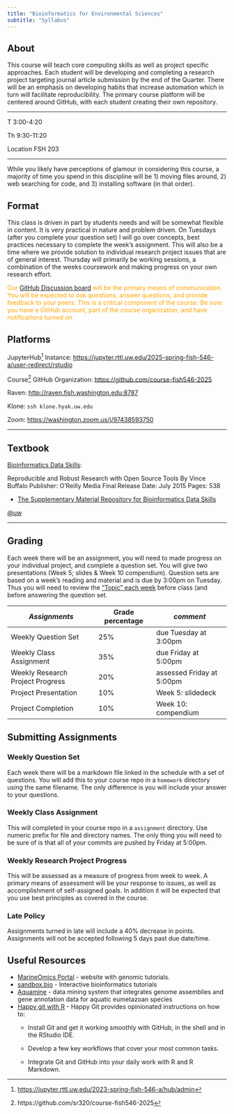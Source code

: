 ```yaml
---
title: "Bioinformatics for Environmental Sciences"
subtitle: "Syllabus"
---
```


## About

This course will teach core computing skills as well as project specific approaches. Each student will be developing and completing a research project targeting journal article submission by the end of the Quarter. There will be an emphasis on developing habits that increase automation which in turn will facilitate reproducibility. The primary course platform will be centered around GitHub, with each student creating their own repository.

------------------------------------------------------------------------

T 3:00-4:20

Th 9:30-11:20

Location FSH 203

------------------------------------------------------------------------

While you likely have perceptions of glamour in considering this course, a majority of time you spend in this discipline will be 1) moving files around, 2) web searching for code, and 3) installing software (in that order).

## Format

This class is driven in part by students needs and will be somewhat flexible in content. It is very practical in nature and problem driven. On Tuesdays (after you complete your question set) I will go over concepts, best practices necessary to complete the week's assignment. This will also be a time where we provide solution to individual research project issues that are of general interest. Thursday will primarily be working sessions, a combination of the weeks coursework and making progress on your own research effort.

::: {.callout-important style="color: orange"}
Our [GitHub Discussion board](https://github.com/orgs/course-fish546-2025/discussions) will be the primary means of communication. You will be expected to *ask questions*, answer questions, and provide feedback to your peers. This is a critical component of the course. Be sure you have a GitHub account, part of the course organization, and have notifications turned on.
:::

## Platforms

JupyterHub[^1] Instance: <https://jupyter.rttl.uw.edu/2025-spring-fish-546-a/user-redirect/rstudio>

[^1]: [https://jupyter.rttl.uw.edu/2023-spring-fish-546-a/hub/admin](https://jupyter.rttl.uw.edu/2025-spring-fish-546-a/hub/admin)

Course[^2] GitHub Organization: <https://github.com/course-fish546-2025>

[^2]: https://github.com/sr320/course-fish546-2025

Raven: <http://raven.fish.washington.edu:8787>

Klone: `ssh klone.hyak.uw.edu`

Zoom: <https://washington.zoom.us/j/97438593750>


------------------------------------------------------------------------

## Textbook

[Bioinformatics Data Skills](https://www.amazon.com/Bioinformatics-Data-Skills-Reproducible-Research/dp/1449367372/):

Reproducible and Robust Research with Open Source Tools By Vince Buffalo Publisher: O'Reilly Media Final Release Date: July 2015 Pages: 538

-   [The Supplementary Material Repository for Bioinformatics Data Skills](https://github.com/vsbuffalo/bds-files)

[\@uw](https://drive.google.com/a/uw.edu/file/d/0BwVK83sm6XQGWGNZUmlLckdZU1E/view?usp=sharing)

------------------------------------------------------------------------

## Grading

Each week there will be an assignment, you will need to made progress on your individual project, and complete a question set. You will give two presentations (Week 5; slides & Week 10 compendium). Question sets are based on a week's reading and material and is due by 3:00pm on Tuesday. Thus you will need to review the ["Topic" each week](schedule.qmd) before class (and before answering the question set.

| *Assignments* | Grade percentage | *comment* |
|----|----|----|
| Weekly Question Set | 25% | due Tuesday at 3:00pm |
| Weekly Class Assignment | 35% | due Friday at 5:00pm |
| Weekly Research Project Progress | 20% | assessed Friday at 5:00pm |
| Project Presentation | 10% | Week 5: slidedeck |
| Project Completion | 10% | Week 10: compendium |

## Submitting Assignments

### Weekly Question Set

Each week there will be a markdown file linked in the schedule with a set of questions. You will add this to your course repo in a `homework` directory using the same filename. The only difference is you will include your answer to your questions.

### Weekly Class Assignment

This will completed in your course repo in a `assignment` directory. Use numeric prefix for file and directory names. The only thing you will need to be sure of is that all of your commits are pushed by Friday at 5:00pm.

### Weekly Research Project Progress

This will be assessed as a measure of progress from week to week. A primary means of assessment will be your response to issues, as well as accomplishment of self-assigned goals. In addition it will be expected that you use best principles as covered in the course.

### Late Policy

Assignments turned in late will include a 40% decrease in points. Assignments will not be accepted following 5 days past due date/time.

## Useful Resources

-   [MarineOmics Portal](https://marineomics.github.io) - website with genomic tutorials.
-   [sandbox.bio](https://sandbox.bio) - Interactive bioinformatics tutorials
-   [Aquamine](https://aquamine.elsiklab.missouri.edu/) - data mining system that integrates genome assemblies and gene annotation data for aquatic eumetazoan species
-   [Happy git with R](https://happygitwithr.com/index.html) - Happy Git provides opinionated instructions on how to:
    -   Install Git and get it working smoothly with GitHub, in the shell and in the RStudio IDE.

    -   Develop a few key workflows that cover your most common tasks.

    -   Integrate Git and GitHub into your daily work with R and R Markdown.
